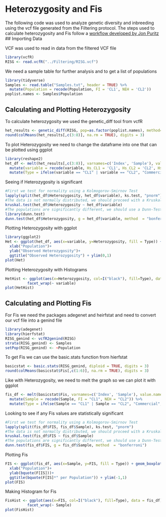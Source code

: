 # Heterozygosity and Fis

The following code was used to analyze genetic diversity and inbreeding using the vcf file generated from the Filtering protocol. The steps used to calculate heterozygosity and Fis follow a [workflow developed by Jon Puritz](https://marineevoecolab.github.io/NACE_MAS_Genomics_Workshop/)\
\## Importing Data

VCF was used to read in data from the filtered VCF file

```{r}
library(vcfR)
RISG <- read.vcfR("../Filtering/RISG.vcf")
```

We need a sample table for further analysis and to get a list of populations

```{r}
library(tidyverse)
Samples <- read.table("Samples.txt", header = TRUE) %>% 
  mutate(Population = recode(Population, FI = 'CL1', NEH = 'CL2'))
poplist.names <- Samples$Population
```

## Calculating and Plotting Heterozygosity

To calculate heterozygosity we used the genetic_diff tool from vcfR

```{r}
het_results <- genetic_diff(RISG, pop=as.factor(poplist.names), method= 'nei')
round(colMeans(het_results[,c(3:8)], na.rm = TRUE), digits = 3)
```

To plot Heterozygosity we need to change the dataframe into one that can be plotted using ggplot

```{r}
library(reshape2)
het_df <- melt(het_results[,c(3:8)], varnames=c('Index', 'Sample'), value.name = 'Heterozygosity', na.rm=TRUE) %>%
  mutate(variable = recode(variable, Hs_CL1 = 'CL1', Hs_CL2 = 'CL2', Hs_MV = "MV", Hs_NR = "NR", Hs_GH = "GH", Hs_CT = "CT")) %>%
  mutate(Type = ifelse(variable == "CL1" | variable == "CL2", "Commercial", "Wild"))
```

Seeing if Heterozygosity is significant

```{r}
#First we test for normality using a Kolmogorov-Smirnov Test
lapply(split(het_df$Heterozygosity, het_df$variable), ks.test, "pnorm")
#The data is not normally distributed, we should proceed with a Kruskall test
kruskal.test(het_df$Heterozygosity ~ het_df$variable)
#The populations are significantly different, we should use a Dunn-Test post-hoc
library(dunn.test)
dunn.test(het_df$Heterozygosity, g = het_df$variable, method  = "bonferroni")
```

Plotting Heterozygosity with ggplot

```{r}
library(ggplot2)
Het <- ggplot(het_df, aes(x=variable, y=Heterozygosity, fill = Type)) + geom_boxplot() +
  xlab("Population")+
  ylab("Observed Heterozygosity")+
  ggtitle("Observed Heterozygosity") + ylim(0,1)
plot(Het)
```

Plotting Heterozygosity with Histograms
```{r}
HetHist <- ggplot(aes(x=Heterozygosity, col=I("black"), fill=Type), data = het_df) +   geom_histogram(binwidth = 0.05) +
          facet_wrap(~ variable)
plot(HetHist)
```

## Calculating and Plotting Fis

For Fis we need the packages adegenet and heirfstat and need to convert our vcf file into a genind file

```{r}
library(adegenet)
library(hierfstat)
RISG_genind <- vcfR2genind(RISG)
strata(RISG_genind) <- Samples
setPop(RISG_genind) <- ~Population
```

To get Fis we can use the basic.stats function from hierfstat

```{r}
basicstat <- basic.stats(RISG_genind, diploid = TRUE, digits = 3)
round(colMeans(basicstat$Fis[,c(1:6)], na.rm = TRUE), digits = 3)
```

Like with Heterozygosity, we need to melt the graph so we can plot it with ggplot

```{r}
fis_df <- melt(basicstat$Fis, varnames=c('Index', 'Sample'), value.name = 'FIS', na.rm=TRUE) %>%
  mutate(Sample = recode(Sample, FI = "CL1", NEH = "CL2")) %>%
  mutate(Type = ifelse(Sample == "CL1" | Sample == "CL2", "Commercial", "Wild"))
```

Looking to see if any Fis values are statistically significant

```{r}
#First we test for normality using a Kolmogorov-Smirnov Test
lapply(split(fis_df$FIS, fis_df$Sample), ks.test, "pnorm")
#The data is not normally distributed, we should proceed with a Kruskall test
kruskal.test(fis_df$FIS ~ fis_df$Sample)
#The populations are significantly different, we should use a Dunn-Test post-hoc
dunn.test(fis_df$FIS, g = fis_df$Sample, method  = "bonferroni")
```

Plotting Fis

```{r}
FIS <- ggplot(fis_df, aes(x=Sample, y=FIS, fill = Type)) + geom_boxplot()+
  xlab("Population")+
  ylab(bquote(F[IS]))+
  ggtitle(bquote(F[IS]*" per Population")) + ylim(-1,1)
plot(FIS)
```

Making Histogram for Fis
```{r}
FisHist <- ggplot(aes(x=FIS, col=I("black"), fill=Type), data = fis_df) +   geom_histogram() +
          facet_wrap(~ Sample)
plot(FisHist)
```

